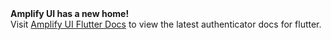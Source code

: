 <Callout warning={true}>
  <b>Amplify UI has a new home!</b>
  <br />
  Visit <a href="https://ui.docs.amplify.aws/flutter/components/authenticator">Amplify UI Flutter Docs</a> to
  view the latest authenticator docs for flutter.
</Callout>